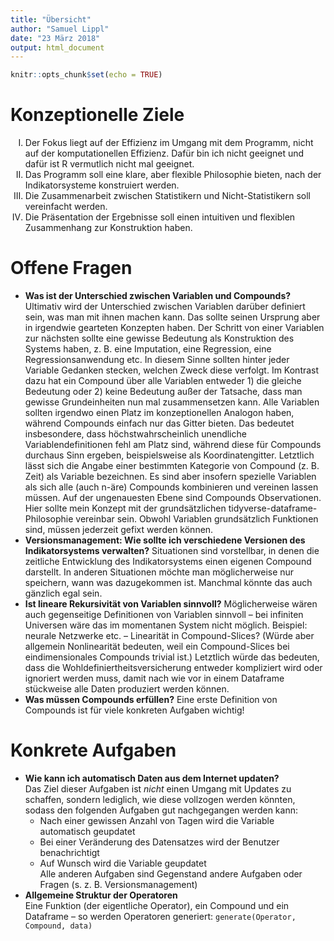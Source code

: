 ```yaml
---
title: "Übersicht"
author: "Samuel Lippl"
date: "23 März 2018"
output: html_document
---
```


```r
knitr::opts_chunk$set(echo = TRUE)
```

# Konzeptionelle Ziele

I.  Der Fokus liegt auf der Effizienz im Umgang mit dem Programm, nicht auf der komputationellen Effizienz. Dafür bin ich nicht geeignet und dafür ist R vermutlich nicht mal geeignet.
II.  Das Programm soll eine klare, aber flexible Philosophie bieten, nach der Indikatorsysteme konstruiert werden.
III.  Die Zusammenarbeit zwischen Statistikern und Nicht-Statistikern soll vereinfacht werden.
IV.  Die Präsentation der Ergebnisse soll einen intuitiven und flexiblen Zusammenhang zur Konstruktion haben.

# Offene Fragen

* **Was ist der Unterschied zwischen Variablen und Compounds?**<br>
  Ultimativ wird der Unterschied zwischen Variablen darüber definiert sein, was man mit ihnen machen kann. Das sollte seinen Ursprung aber in irgendwie gearteten Konzepten haben.
  Der Schritt von einer Variablen zur nächsten sollte eine gewisse Bedeutung als Konstruktion des Systems haben, z. B. eine Imputation, eine Regression, eine Regressionsanwendung etc. In diesem Sinne sollten hinter jeder Variable Gedanken stecken, welchen Zweck diese verfolgt. Im Kontrast dazu hat ein Compound über alle Variablen entweder 1) die gleiche Bedeutung oder 2) keine Bedeutung außer der Tatsache, dass man gewisse Grundeinheiten nun mal zusammensetzen kann. Alle Variablen sollten irgendwo einen Platz im konzeptionellen Analogon haben, während Compounds einfach nur das Gitter bieten. Das bedeutet insbesondere, dass höchstwahrscheinlich unendliche Variablendefinitionen fehl am Platz sind, während diese für Compounds durchaus Sinn ergeben, beispielsweise als Koordinatengitter.
  Letztlich lässt sich die Angabe einer bestimmten Kategorie von Compound (z. B. Zeit) als Variable bezeichnen. Es sind aber insofern spezielle Variablen als sich alle (auch n-äre) Compounds kombinieren und vereinen lassen müssen.
  Auf der ungenauesten Ebene sind Compounds Observationen. Hier sollte mein Konzept mit der grundsätzlichen tidyverse-dataframe-Philosophie vereinbar sein. Obwohl Variablen grundsätzlich Funktionen sind, müssen jederzeit gefixt werden können.
* **Versionsmanagement: Wie sollte ich verschiedene Versionen des Indikatorsystems verwalten?**
  Situationen sind vorstellbar, in denen die zeitliche Entwicklung des Indikatorsystems einen eigenen Compound darstellt. In anderen Situationen möchte man möglicherweise nur speichern, wann was dazugekommen ist. Manchmal könnte das auch gänzlich egal sein.
* **Ist lineare Rekursivität von Variablen sinnvoll?**
  Möglicherweise wären auch gegenseitige Definitionen von Variablen sinnvoll -- bei infiniten Universen wäre das im momentanen System nicht möglich.
  Beispiel: neurale Netzwerke etc. -- Linearität in Compound-Slices? (Würde aber allgemein Nonlinearität bedeuten, weil ein Compound-Slices bei eindimensionales Compounds trivial ist.)
  Letztlich würde das bedeuten, dass die Wohldefiniertheitsversicherung entweder kompliziert wird oder ignoriert werden muss, damit nach wie vor in einem Dataframe stückweise alle Daten produziert werden können.
* **Was müssen Compounds erfüllen?**
  Eine erste Definition von Compounds ist für viele konkreten Aufgaben wichtig!
  

# Konkrete Aufgaben
* **Wie kann ich automatisch Daten aus dem Internet updaten?**<br>
  Das Ziel dieser Aufgaben ist *nicht* einen Umgang mit Updates zu schaffen, sondern lediglich, wie diese vollzogen werden könnten, sodass den folgenden Aufgaben gut nachgegangen werden kann:
    + Nach einer gewissen Anzahl von Tagen wird die Variable automatisch geupdatet
    + Bei einer Veränderung des Datensatzes wird der Benutzer benachrichtigt
    + Auf Wunsch wird die Variable geupdatet<br>
  Alle anderen Aufgaben sind Gegenstand andere Aufgaben oder Fragen (s. z. B. Versionsmanagement)
* **Allgemeine Struktur der Operatoren**<br>
  Eine Funktion (der eigentliche Operator), ein Compound und ein Dataframe -- so werden Operatoren generiert: `generate(Operator, Compound, data)`
